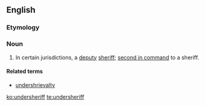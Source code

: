 ==English==

===Etymology===
{{prefix|under|sheriff}}

===Noun===
{{en-noun}}

# In certain jurisdictions, a [[deputy]] [[sheriff]]; [[second in command]] to a sheriff.

====Related terms====
* [[undershrievalty]]

[[ko:undersheriff]]
[[te:undersheriff]]